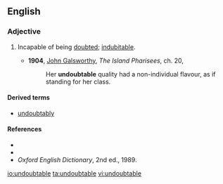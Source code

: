 ==English==

===Adjective===
{{en-adj|-}}

# {{label|en|rare}} Incapable of being [[doubt]]ed; [[indubitable]].
#* '''1904''', [[w:John_Galsworthy|John Galsworthy]], ''The Island Pharisees'', ch. 20,
#*: Her '''undoubtable''' quality had a non-individual flavour, as if standing for her class.

====Derived terms====
* [[undoubtably]]

====References====
* {{R:Webster 1913}}
* {{R:Dictionary.com}}
* ''Oxford English Dictionary'', 2nd ed., 1989.

[[io:undoubtable]]
[[ta:undoubtable]]
[[vi:undoubtable]]